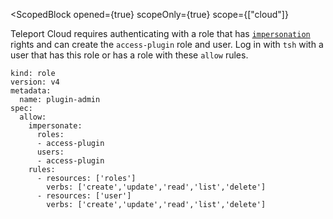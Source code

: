 <ScopedBlock opened={true} 
  scopeOnly={true}
  scope={["cloud"]}
>
Teleport Cloud requires authenticating with a role that has [`impersonation`](https://goteleport.com/docs/access-controls/guides/impersonation/) rights and can create the `access-plugin` role and user. Log in with `tsh` with a user that has this role or has a role with these `allow` rules.

```
kind: role
version: v4
metadata:
  name: plugin-admin
spec:
  allow:
    impersonate:
      roles:
      - access-plugin
      users:
      - access-plugin
    rules:
      - resources: ['roles']
        verbs: ['create','update','read','list','delete']
      - resources: ['user']
        verbs: ['create','update','read','list','delete']

```
</ScopedBlock>